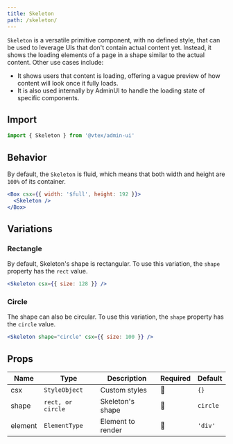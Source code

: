 ```yaml
---
title: Skeleton
path: /skeleton/
---
```


`Skeleton` is a versatile primitive component, with no defined style, that can be used to leverage UIs that don't contain actual content yet. Instead, it shows the loading elements of a page in a shape similar to the actual content. Other use cases include:

- It shows users that content is loading, offering a vague preview of how content will look once it fully loads.
- It is also used internally by AdminUI to handle the loading state of specific components.

## Import

```jsx isStatic
import { Skeleton } from '@vtex/admin-ui'
```

## Behavior

By default, the `Skeleton` is fluid, which means that both width and height are `100%` of its container.

```jsx live
<Box csx={{ width: '$full', height: 192 }}>
  <Skeleton />
</Box>
```

## Variations

### Rectangle

By default, Skeleton's shape is rectangular. To use this variation, the `shape` property has the `rect` value.

```jsx live
<Skeleton csx={{ size: 128 }} />
```

### Circle

The shape can also be circular. To use this variation, the `shape` property has the `circle` value.

```jsx live
<Skeleton shape="circle" csx={{ size: 100 }} />
```

## Props

| Name    | Type              | Description       | Required | Default  |
| ------- | ----------------- | ----------------- | -------- | -------- |
| csx     | `StyleObject`     | Custom styles     | 🚫       | `{}`     |
| shape   | `rect, or circle` | Skeleton's shape  | 🚫       | `circle` |
| element | `ElementType`     | Element to render | 🚫       | `'div'`  |
